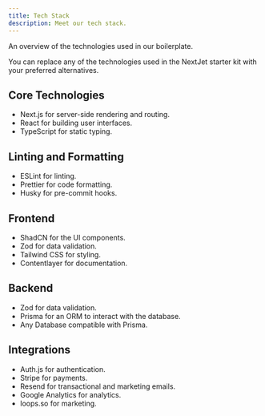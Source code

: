 ```yaml
---
title: Tech Stack
description: Meet our tech stack.
---
```



An overview of the technologies used in our boilerplate.

<Callout type="note" twClass="mt-0 mb-10">
  You can replace any of the technologies used in the NextJet starter kit with
  your preferred alternatives.
</Callout>

## Core Technologies

<ul className="mt-4 list-none space-y-2">
  <li className="flex items-center gap-2 text-gray-900 dark:text-gray-100">
    <CheckCircle className="size-4 text-purple-400" />
    <span>Next.js for server-side rendering and routing.</span>
  </li>
  <li className="flex items-center gap-2 text-gray-900 dark:text-gray-100">
    <CheckCircle className="size-4 text-purple-400" />
    <span>React for building user interfaces.</span>
  </li>
  <li className="flex items-center gap-2 text-gray-900 dark:text-gray-100">
    <CheckCircle className="size-4 text-purple-400" />
    <span>TypeScript for static typing.</span>
  </li>
</ul>

## Linting and Formatting

<ul className="mt-4 list-none space-y-2">
  <li className="flex items-center gap-2 text-gray-900 dark:text-gray-100">
    <CheckCircle className="size-4 text-purple-400" />
    <span>ESLint for linting.</span>
  </li>
  <li className="flex items-center gap-2 text-gray-900 dark:text-gray-100">
    <CheckCircle className="size-4 text-purple-400" />
    <span>Prettier for code formatting.</span>
  </li>
  <li className="flex items-center gap-2 text-gray-900 dark:text-gray-100">
    <CheckCircle className="size-4 text-purple-400" />
    <span>Husky for pre-commit hooks.</span>
  </li>
</ul>

## Frontend

<ul className="mt-4 list-none space-y-2">
  <li className="flex items-center gap-2 text-gray-900 dark:text-gray-100">
    <CheckCircle className="size-4 text-purple-400" />
    <span>ShadCN for the UI components.</span>
  </li>
  <li className="flex items-center gap-2 text-gray-900 dark:text-gray-100">
    <CheckCircle className="size-4 text-purple-400" />
    <span>Zod for data validation.</span>
  </li>
  <li className="flex items-center gap-2 text-gray-900 dark:text-gray-100">
    <CheckCircle className="size-4 text-purple-400" />
    <span>Tailwind CSS for styling.</span>
  </li>
  <li className="flex items-center gap-2 text-gray-900 dark:text-gray-100">
    <CheckCircle className="size-4 text-purple-400" />
    <span>Contentlayer for documentation.</span>
  </li>
</ul>

## Backend

<ul className="mt-4 list-none space-y-2">
  <li className="flex items-center gap-2 text-gray-900 dark:text-gray-100">
    <CheckCircle className="size-4 text-purple-400" />
    <span>Zod for data validation.</span>
  </li>
  <li className="flex items-center gap-2 text-gray-900 dark:text-gray-100">
    <CheckCircle className="size-4 text-purple-400" />
    <span>Prisma for an ORM to interact with the database.</span>
  </li>
  <li className="flex items-center gap-2 text-gray-900 dark:text-gray-100">
    <CheckCircle className="size-4 text-purple-400" />
    <span>Any Database compatible with Prisma.</span>
  </li>
</ul>

## Integrations

<ul className="mt-4 list-none space-y-2">
  <li className="flex items-center gap-2 text-gray-900 dark:text-gray-100">
    <CheckCircle className="size-4 text-purple-400" />
    <span>Auth.js for authentication.</span>
  </li>
  <li className="flex items-center gap-2 text-gray-900 dark:text-gray-100">
    <CheckCircle className="size-4 text-purple-400" />
    <span>Stripe for payments.</span>
  </li>
  <li className="flex items-center gap-2 text-gray-900 dark:text-gray-100">
    <CheckCircle className="size-4 text-purple-400" />
    <span>Resend for transactional and marketing emails.</span>
  </li>
  <li className="flex items-center gap-2 text-gray-900 dark:text-gray-100">
    <CheckCircle className="size-4 text-purple-400" />
    <span>Google Analytics for analytics.</span>
  </li>
  <li className="flex items-center gap-2 text-gray-900 dark:text-gray-100">
    <CheckCircle className="size-4 text-purple-400" />
    <span>loops.so for marketing.</span>
  </li>
</ul>
